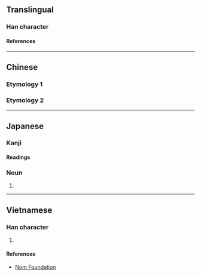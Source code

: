 {{also|挡}}
{{character info/new}}
==Translingual==

===Han character===
{{Han char|rn=64|rad=手|as=20|sn=23|four=59031|canj=QFBF|ids=⿰扌黨}}

====References====
{{Han ref|kx=0464.270|dkj=13040|dj=0813.230|hdz=31991.090|uh=6529}}

----

==Chinese==

===Etymology 1===
{{zh-see|擋|v}}

===Etymology 2===
{{zh-see|黨|v|clique}}

----

==Japanese==

===Kanji===
{{ja-kanji|grade=|rs=手20}}

====Readings====
{{ja-readings
|on=とう, こう, おう
|kun=とも, たたく
}}

===Noun===
{{ja-noun|たも}}

# {{short for|ja|攩網}}

----

==Vietnamese==

===Han character===
{{vi-readings|rs=手20|reading=đáng}}

# {{defn|lang=vi|sort=手20}}

====References====
* [http://nomfoundation.org/common/nom_details.php?codepoint=6529 Nom Foundation]